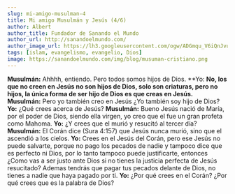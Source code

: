 ```yaml
---
slug: mi-amigo-musulman-4
title: Mi amigo Musulmán y Jesús (4/6)
author: Albert
author_title: Fundador de Sanando el Mundo
author_url: http://sanandoelmundo.com/
author_image_url: https://lh3.googleusercontent.com/ogw/ADGmqu_V6iQnJvuIOUFQJ8ebZQW6vvBd8lk0fipmF92Z
tags: [islam, evangelismo, evangelio, Dios]
image: https://sanandoelmundo.com/img/blog/musuman-cristiano.png
---
```



<Redirect to="/articles/mi-amigo-musulman" />



**Musulmán:** Ahhhh, entiendo. Pero todos somos hijos de Dios.
**Yo: **No, los que no creen en Jesús no son hijos de Dios, solo son criaturas, pero no hijos, la única forma de ser hijo de Dios es que creas en Jesús.**
**Musulmán:** Pero yo también creo en Jesús ¿Yo también soy hijo de Dios?
**Yo:** ¿Qué crees acerca de Jesús?
**Musulmán:** Bueno Jesús nació de María, por el poder de Dios, siendo ella virgen, yo creo que el fue un gran profeta como Mahoma.
**Yo:** ¿Y crees que el murió y resucitó al tercer día?
**Musulmán:** El Corán dice (Sura 4:157) que Jesús nunca murió, sino que el ascendió a los cielos.
**Yo:** Crees en el Jesús del Corán, pero ese Jesús no puede salvarte, porque no pago los pecados de nadie y tampoco dice que es perfecto ni Dios, por lo tanto tampoco puede justificarte, entonces ¿Como vas a ser justo ante Dios si no tienes la justicia perfecta de Jesús resucitado? Ademas tendrás que pagar tus pecados delante de Dios, no tienes a nadie que haya pagado por ti.
**Yo:** ¿Por qué crees en el Corán? ¿Por qué crees que es la palabra de Dios?